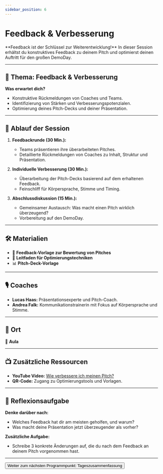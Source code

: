 ```yaml
---
sidebar_position: 6
---
```


# Feedback & Verbesserung

<Admonition type="info" icon="🛠️">
  **Feedback ist der Schlüssel zur Weiterentwicklung!**  
  In dieser Session erhältst du konstruktives Feedback zu deinem Pitch und optimierst deinen Auftritt für den großen DemoDay.
</Admonition>

---

## 🎯 **Thema:** Feedback & Verbesserung

**Was erwartet dich?**  
- Konstruktive Rückmeldungen von Coaches und Teams.  
- Identifizierung von Stärken und Verbesserungspotenzialen.  
- Optimierung deines Pitch-Decks und deiner Präsentation.  

---

## 📝 **Ablauf der Session**

1. **Feedbackrunde (30 Min.):**  
   - Teams präsentieren ihre überarbeiteten Pitches.  
   - Detaillierte Rückmeldungen von Coaches zu Inhalt, Struktur und Präsentation.  

2. **Individuelle Verbesserung (30 Min.):**  
   - Überarbeitung der Pitch-Decks basierend auf dem erhaltenen Feedback.  
   - Feinschliff für Körpersprache, Stimme und Timing.  

3. **Abschlussdiskussion (15 Min.):**  
   - Gemeinsamer Austausch: Was macht einen Pitch wirklich überzeugend?  
   - Vorbereitung auf den DemoDay.  

---

## 🛠️ **Materialien**

- 📄 **Feedback-Vorlage zur Bewertung von Pitches**  
- 📝 **Leitfaden für Optimierungstechniken**  
- 📊 **Pitch-Deck-Vorlage**  

---

## 🎙️ **Coaches**

- **Lucas Haas:** Präsentationsexperte und Pitch-Coach.  
- **Andrea Falk:** Kommunikationstrainerin mit Fokus auf Körpersprache und Stimme.  

---

## 📍 **Ort**

📍 **Aula**  

---

## 📺 **Zusätzliche Ressourcen**

- **YouTube Video:** [Wie verbessere ich meinen Pitch?](https://www.youtube.com/watch?v=example)  
- **QR-Code:** Zugang zu Optimierungstools und Vorlagen.  

---

## 🚀 **Reflexionsaufgabe**

**Denke darüber nach:**  
- Welches Feedback hat dir am meisten geholfen, und warum?  
- Was macht deine Präsentation jetzt überzeugender als vorher?  

**Zusätzliche Aufgabe:**  
- Schreibe 3 konkrete Änderungen auf, die du nach dem Feedback an deinem Pitch vorgenommen hast.  

---

<Button destination="/roadmap/docs/startup-basics/yfn-school/day4/summary">
  Weiter zum nächsten Programmpunkt: Tageszusammenfassung
</Button>